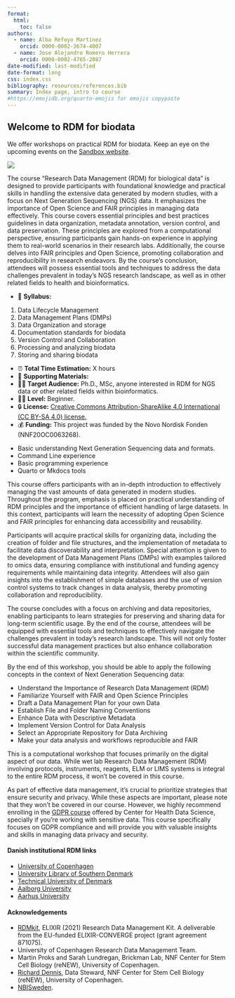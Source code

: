 ```yaml
---
format: 
  html:
    toc: false
authors:
  - name: Alba Refoyo Martinez 
    orcid: 0000-0002-3674-4007
  - name: Jose Alejandro Romero Herrera 
    orcid: 0000-0002-4765-2087
date-modified: last-modified
date-format: long
css: index.css
bibliography: resources/references.bib
summary: Index page, intro to course
#https://emojidb.org/quarto-emojis for emojis copypaste
---
```


<!--
# Put above to hide navigation (left), toc (right) or footer (bottom)
# You should hide the navigation if there are no subsections
# You should hide the Table of Contents if there are no important titles
^[®]{.trademark}^ {.mt-1}
-->

::: {.hero-banner}
# Welcome to RDM for biodata
:::


:::{.callout-warning appearance="minimal"}

We offer workshops on practical RDM for biodata. Keep an eye on the upcoming events on the [Sandbox website](https://hds-sandbox.github.io/news.html).

![](develop/images/cookie_combined.png)
:::

The course "Research Data Management (RDM) for biological data" is designed to provide participants with foundational knowledge and practical skills in handling the extensive data generated by modern studies, with a focus on Next Generation Sequencing (NGS) data. It emphasizes the importance of Open Science and FAIR principles in managing data effectively. This course covers essential principles and best practices guidelines in data organization, metadata annotation, version control, and data preservation. These principles are explored from a computational perspective, ensuring participants gain hands-on experience in applying them to real-world scenarios in their research labs. Additionally, the course delves into FAIR principles and Open Science, promoting collaboration and reproducibility in research endeavors. By the course's conclusion, attendees will possess essential tools and techniques to address the data challenges prevalent in today's NGS research landscape, as well as in other related fields to health and bioinformatics.

:::{.callout-note title="Course Overview"}
- 📖 **Syllabus:**

1. Data Lifecycle Management 
2. Data Management Plans (DMPs)
3. Data Organization and storage 
4. Documentation standards for biodata
5. Version Control and Collaboration
6. Processing and analyzing biodata
7. Storing and sharing biodata

- ⏰ **Total Time Estimation:** X hours  
- 📁 **Supporting Materials:**  
- 👨‍💻 **Target Audience:** Ph.D., MSc, anyone interested in RDM for NGS data or other related fields within bioinformatics.
- 👩‍🎓 **Level:** Beginner.
- 🔒 **License:** [Creative Commons Attribution-ShareAlike 4.0 International (CC BY-SA 4.0) license.](https://creativecommons.org/licenses/by-sa/4.0/legalcode)  
- 💰 **Funding:** This project was funded by the Novo Nordisk Fonden (NNF20OC0063268).
:::

<!--     
    1. Research Data Management: definition and importance (1)
    2. NGS data
    3. Data Life Cycle (1)
    4. Open Science and FAIR principles (1)
    5. Data Management planning (2)
    6. Folder and file structures applied to NGS data (3)
    7. Metadata applied to NGS data (4)
    8. Database creation (data and projects) (4)
    9. Version control of your data analysis (5)
    10. Archiving and repositories (7)
--> 

:::{.callout-warning title="Course Requirements"}
- Basic understanding Next Generation Sequencing data and formats.
- Command Line experience
- Basic programming experience
- Quarto or Mkdocs tools
:::

This course offers participants with an in-depth introduction to effectively managing the vast amounts of data generated in modern studies. Throughout the program, emphasis is placed on practical understanding of RDM principles and the importance of efficient handling of large datasets. In this context, participants will learn the necessity of adopting Open Science and FAIR principles for enhancing data accessibility and reusability.

Participants will acquire practical skills for organizing data, including the creation of folder and file structures, and the implementation of metadata to facilitate data discoverability and interpretation. Special attention is given to the development of Data Management Plans (DMPs) with examples tailored to omics data, ensuring compliance with institutional and funding agency requirements while maintaining data integrity. Attendees will also gain insights into the establishment of simple databases and the use of version control systems to track changes in data analysis, thereby promoting collaboration and reproducibility.

The course concludes with a focus on archiving and data repositories, enabling participants to learn strategies for preserving and sharing data for long-term scientific usage. By the end of the course, attendees will be equipped with essential tools and techniques to effectively navigate the challenges prevalent in today's research landscape. This will not only foster successful data management practices but also enhance collaboration within the scientific community.

::: {.callout-tip title="Course Goals"}
By the end of this workshop, you should be able to apply the following concepts in the context of Next Generation Sequencing data:

- Understand the Importance of Research Data Management (RDM)
- Familiarize Yourself with FAIR and Open Science Principles
- Draft a Data Management Plan for your own Data
- Establish File and Folder Naming Conventions
- Enhance Data with Descriptive Metadata
- Implement Version Control for Data Analysis
- Select an Appropriate Repository for Data Archiving
- Make your data analysis and workflows reproducible and FAIR
:::

:::{.callout-warning}
This is a computational workshop that focuses primarily on the digital aspect of our data. While wet lab Research Data Management (RDM) involving protocols, instruments, reagents, ELM or LIMS systems is integral to the entire RDM process, it won't be covered in this course.

As part of effective data management, it's crucial to prioritize strategies that ensure security and privacy. While these aspects are important, please note that they won't be covered in our course. However, we highly recommend enrolling in the [GDPR course](https://heads.ku.dk/course/gdpr_workshop/) offered by Center for Health Data Science, specially if you're working with sensitive data. This course specifically focuses on GDPR compliance and will provide you with valuable insights and skills in managing data privacy and security.

:::

#### Danish institutional RDM links 

- [University of Copenhagen](https://kunet.ku.dk/work-areas/research/data/Pages/default.aspx)
- [University Library of Southern Denmark](https://sdunet.dk/en/research/research-data-management-support)
- [Technical University of Denmark](https://www.bibliotek.dtu.dk/en/publishing/research-data)
- [Aalborg University](https://www.researcher.aau.dk/guides/research-data/data-management)
- [Aarhus University](https://medarbejdere.au.dk/en/research-data-management)

#### Acknowledgements

- [RDMkit](https://rdmkit.elixir-europe.org/index), ELIXIR (2021) Research Data Management Kit. A deliverable from the EU-funded ELIXIR-CONVERGE project (grant agreement 871075).
- University of Copenhagen Research Data Management Team.
- Martin Proks and Sarah Lundregan, Brickman Lab, NNF Center for Stem Cell Biology (reNEW), University of Copenhagen.
- [Richard Dennis](https://data-champions.renew-platforms.dk/), Data Steward, NNF Center for Stem Cell Biology (reNEW), University of Copenhagen.
- [NBISweden](https://uppsala.instructure.com/courses/48087/pages/introduction-to-data-management-practices).

<!-- 
### Feedback form

We would greatly appreciate to know your thoughts about this workshop. Please, follow this [link](https://forms.office.com/e/BZkpzDKL0L) to answer 9 fast questions!
-->
